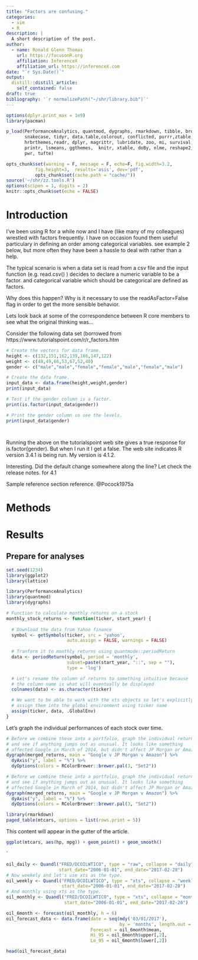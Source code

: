 ```yaml
---
title: "Factors are confusing."
categories:
  - vim
  - R 
description: |
  A short description of the post.
author:
  - name: Ronald Glenn Thomas
    url: https://focusonR.org
    affiliation: InferenceX
    affiliation_url: https://inferenceX.com
date: "`r Sys.Date()`"
output:
  distill::distill_article:
    self_contained: false
draft: true
bibliography: '`r normalizePath("~/shr/library.bib")`'
---
```


```r
options(dplyr.print_max = 1e9)
library(pacman)

p_load(PerformanceAnalytics, quantmod, dygraphs, rmarkdown, tibble, broom,
       snakecase, tidyr, data.table,colorout, conflicted, purrr,ztable,
       hrbrthemes,readr, dplyr, magrittr, lubridate, zoo, mi, survival, ggplot2,
       printr, lsmeans, ggthemes,  knitr, xtable, doBy, nlme, reshape2,  pander,
       pwr, tufte)

opts_chunk$set(warning = F, message = F, echo=F, fig.width=3.2,
	       fig.height=3,  results='asis', dev='pdf',
	       opts_chunk$set(cache.path = "cache/"))
source('~/shr/zz.tools.R')
options(scipen = 1, digits = 2)
knitr::opts_chunk$set(echo = FALSE)
```



# Introduction

I've been using R for a while now and I have (like many of my colleagues)
wrestled with factors frequently. I have on occasion found them useful
particulary in defining an order among categorical variables. see example 2
below, but more often they have been a hassle to deal with rather than a help. 

The typical scenario is when a data set is read from a csv file and the input
function (e.g. read.csv() ) decides to declare a numeric variable to be a
factor. and categorical variable which should be categorical are defined as
factors. 

Why does this happen? Why is it necessary to use the readAsFactor=False flag in
order to get the more sensible behavior. 

Lets look back at some of the correspondence between R core members to see what
the original thinking was... 

Consider the following data set (borrowed from 
https://www.tutorialspoint.com/r/r_factors.htm

```r

# Create the vectors for data frame.
height <- c(132,151,162,139,166,147,122)
weight <- c(48,49,66,53,67,52,40)
gender <- c("male","male","female","female","male","female","male")

# Create the data frame.
input_data <- data.frame(height,weight,gender)
print(input_data)

# Test if the gender column is a factor.
print(is.factor(input_data$gender))

# Print the gender column so see the levels.
print(input_data$gender)




```

Running the above on the tutorialspoint web site gives a true response for
is.factor(gender). But when I run it I get a false. The web site indicates R
version 3.4.1 is being run. My version is 4.1.2.

Interesting. Did the default change somewhere along the line? Let check the
release notes. for 4.1

Sample reference section reference. @Pocock1975a

# Methods

# Results

## Prepare for analyses
```r
set.seed(1234)
library(ggplot2)
library(lattice)
```

```r
library(PerformanceAnalytics)
library(quantmod)
library(dygraphs)

# Function to calculate monthly returns on a stock 
monthly_stock_returns <- function(ticker, start_year) {
  
  # Download the data from Yahoo finance
  symbol <- getSymbols(ticker, src = 'yahoo', 
                       auto.assign = FALSE, warnings = FALSE)
  
  # Tranform it to monthly returns using quantmode::periodReturn
  data <- periodReturn(symbol, period = 'monthly', 
                       subset=paste(start_year, "::", sep = ""),
                       type = 'log')

  # Let's rename the column of returns to something intuitive because
  # the column name is what will eventually be displayed
  colnames(data) <- as.character(ticker)

  # We want to be able to work with the xts objects so let's explicitly
  # assign them into the global environment using ticker name 
  assign(ticker, data, .GlobalEnv)
}
```





Let's graph the individual performances of each stock over time.

```r
# Before we combine these into a portfolio, graph the individual returns
# and see if anything jumps out as unusual. It looks like something 
# affected Google in March of 2014, but didn't affect JP Morgan or Amazon.
dygraph(merged_returns, main = "Google v JP Morgan v Amazon") %>%
  dyAxis("y", label = "%") %>%
  dyOptions(colors = RColorBrewer::brewer.pal(3, "Set2"))
```
```r
# Before we combine these into a portfolio, graph the individual returns
# and see if anything jumps out as unusual. It looks like something 
# affected Google in March of 2014, but didn't affect JP Morgan or Amazon.
dygraph(merged_returns, main = "Google v JP Morgan v Amazon") %>%
  dyAxis("y", label = "%") %>%
  dyOptions(colors = RColorBrewer::brewer.pal(3, "Set2"))
```


```r
library(rmarkdown)
paged_table(mtcars, options = list(rows.print = 5))
```

<aside>
This content will appear in the gutter of the article.
</aside>




<aside>
```r
ggplot(mtcars, aes(hp, mpg)) + geom_point() + geom_smooth()
```
</aside>`



```r
oil_daily <- Quandl("FRED/DCOILWTICO", type = "raw", collapse = "daily",  
                    start_date="2006-01-01", end_date="2017-02-28")
# Now weekely and let's use xts as the type.
oil_weekly <- Quandl("FRED/DCOILWTICO", type = "xts", collapse = "weekly",  
                     start_date="2006-01-01", end_date="2017-02-28")
# And monthly using xts as the type.
oil_monthly <- Quandl("FRED/DCOILWTICO", type = "xts", collapse = "monthly",  
                      start_date="2006-01-01", end_date="2017-02-28")

oil_6month <- forecast(oil_monthly, h = 6)
oil_forecast_data <- data.frame(date = seq(mdy('03/01/2017'), 
                                           by = 'months', length.out = 6),
                                Forecast = oil_6month$mean,
                                Hi_95 = oil_6month$upper[,2],
                                Lo_95 = oil_6month$lower[,2])

head(oil_forecast_data)
```
